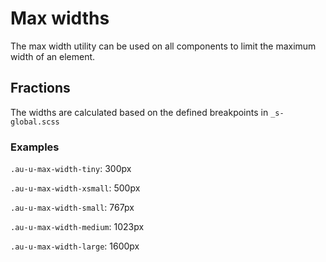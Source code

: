 
<Meta title="Utilities/Max widths" />

<style>{`
  .sbdocs-p,
  .sbdocs-ul,
  .sbdocs-li,
  .sbdocs-p code {
    font-weight: 400;
    font-size: 1.6rem;
  }

  .sbdocs-a {
    display: inline-flex;
    align-items: center;
    font-family: var(--au-font);
    transition: color var(--au-transition), text-decoration var(--au-transition);
    font-weight: var(--au-regular);
    text-decoration: underline;
    text-decoration-color: var(--au-blue-300);
    color: var(--au-blue-600);
  }

  .sbdocs-a:visited {
    color: var(--au-blue-600);
  }

  .sbdocs-a:hover,
  .sbdocs-a:focus {
    color: var(--au-blue-800);
    text-decoration-color: var(--au-blue-200);
  }

  .sbdocs-a:focus {
    outline: var(--au-outline);
    outline-offset: var(--au-outline-offset);
  }

  code {
    font-family: courier, monospace;
  }

  .os-content {
    background-color: var(--au-gray-100);
  }
`}</style>

# Max widths

The max width utility can be used on all components to limit the maximum width of an element.

## Fractions

The widths are calculated based on the defined breakpoints in `_s-global.scss`

### Examples

`.au-u-max-width-tiny`: 300px

`.au-u-max-width-xsmall`: 500px

`.au-u-max-width-small`: 767px

`.au-u-max-width-medium`: 1023px

`.au-u-max-width-large`: 1600px
